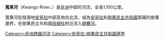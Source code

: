 {{Infobox river
| name               = Kwango River
| name_other         = Rio Cuango
| image              = Tazua.jpg
| image_caption      = Tazua瀑布
| map                = Kwango River entering Kasai River NASA.jpg
| map_caption        = 寬果河流入開賽河
| pushpin_map        = 
| subdivision_type1  = 国家
| subdivision_name1  = {{hlist|[[安哥拉|安哥拉]]|[[刚果民主共和国|刚果民主共和国]]}}
| subdivision_type2  = 
| subdivision_name2  = 
| length             = {{convert|1100|mi|km|abbr=on}} 
| source1            = [[卡科洛|卡科洛]]
| source1_location   = [[安哥拉|安哥拉]]
| source1_coordinates= 
| source1_elevation  = {{convert|1647|ft|abbr=on}}
| mouth              =在[[班顿杜|班顿杜]]与[[開賽河|開賽河]]一起汇入[[刚果河|刚果河]]
| mouth_location     = 
| mouth_coordinates  = {{coord|3|14.666|S|17|22.416|E|display=inline,title}}
| mouth_elevation    = 
| progression        = 
| river_system       = [[寬果_(安哥拉)|寬果]]
| basin_size         = {{convert|101700|sqmi|abbr=on}}
| extra              = 
}}
'''寬果河'''（Kwango River、{{lang-pt|Rio Cuango}}）是[[非洲|非洲]]中部的河流，全長1,100公里。

寬果河從發源地[[安哥拉|安哥拉]]中部高地向北流，成為[[安哥拉|安哥拉]]和[[剛果民主共和國|剛果民主共和國]]兩國的接壤邊界，在剛果民主共和國[[班頓杜|班頓杜]]附近流入[[開賽河|開賽河]]。

{{安哥拉河流}}
{{刚果民主共和国河流}}
{{normdaten}}
{{DEFAULTSORT:Kwango}}
[[Category:非洲跨國河流|Category:非洲跨國河流]]
[[Category:安哥拉-剛果民主共和國邊界|Category:安哥拉-剛果民主共和國邊界]]

{{Africa-geo-stub}}